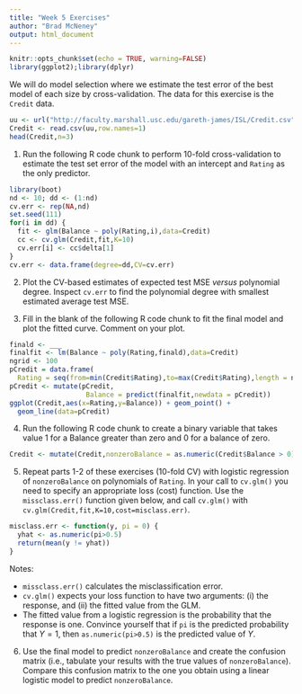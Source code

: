 ```yaml
---
title: "Week 5 Exercises"
author: "Brad McNeney"
output: html_document
---
```


```r
knitr::opts_chunk$set(echo = TRUE, warning=FALSE)
library(ggplot2);library(dplyr)
```

We will do model selection where 
we estimate the test error of the best model
of each size by cross-validation.
The data for this exercise is the `Credit` data.

```r
uu <- url("http://faculty.marshall.usc.edu/gareth-james/ISL/Credit.csv")
Credit <- read.csv(uu,row.names=1)
head(Credit,n=3)
```


1. Run the following R code chunk to perform 10-fold cross-validation to 
estimate the test set error of the model with 
an intercept and `Rating` as the only predictor.

```r
library(boot)
nd <- 10; dd <- (1:nd)
cv.err <- rep(NA,nd)
set.seed(111)
for(i in dd) {
  fit <- glm(Balance ~ poly(Rating,i),data=Credit)
  cc <- cv.glm(Credit,fit,K=10)
  cv.err[i] <- cc$delta[1]
}
cv.err <- data.frame(degree=dd,CV=cv.err)
```

2. Plot the CV-based estimates of expected test MSE *versus* polynomial degree. 
Inspect `cv.err` to find the polynomial degree with smallest estimated
average test MSE.

3. Fill in the blank of the 
following R code chunk to fit the final model and plot the fitted curve.
Comment on your plot.


```r
finald <- ___
finalfit <- lm(Balance ~ poly(Rating,finald),data=Credit)
ngrid <- 100
pCredit = data.frame(
  Rating = seq(from=min(Credit$Rating),to=max(Credit$Rating),length = ngrid))
pCredit <- mutate(pCredit,
                   Balance = predict(finalfit,newdata = pCredit))
ggplot(Credit,aes(x=Rating,y=Balance)) + geom_point() +
  geom_line(data=pCredit)
```

4. Run the following R code chunk to create a binary variable
that takes value 1 for a Balance greater than zero and 
0 for a balance of zero.

```r
Credit <- mutate(Credit,nonzeroBalance = as.numeric(Credit$Balance > 0))
```

5. Repeat parts 1-2 of these exercises (10-fold CV) with logistic regression of 
`nonzeroBalance` on polynomials of `Rating`. 
In your call to `cv.glm()` you need to specify an appropriate loss (cost) function.
Use the `missclass.err()` function given below, and call
`cv.glm()` with `cv.glm(Credit,fit,K=10,cost=misclass.err)`.

```r
misclass.err <- function(y, pi = 0) {
  yhat <- as.numeric(pi>0.5)
  return(mean(y != yhat))
}
```

Notes:

* `missclass.err()` calculates the misclassification error. 
* `cv.glm()` expects your loss function
to have two arguments: (i) the response, and (ii) the fitted value from the GLM.
* The fitted value from a logistic regression is the probability that the 
response is one. Convince yourself that
if `pi` is the predicted probability that $Y=1$, then 
`as.numeric(pi>0.5)` is the predicted value of $Y$.


6. Use the final model to predict
`nonzeroBalance` and create the confusion matrix
(i.e., tabulate your results with the true values of `nonzeroBalance`).
Compare this confusion matrix to the one you obtain using 
a linear logistic model to predict `nonzeroBalance`.

